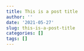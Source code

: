 ```yaml
---
title: This is a post title
author: ''
date: '2021-05-27'
slug: this-is-a-post-title
categories: []
tags: []
---
```


